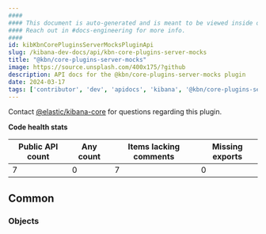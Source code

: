 ```yaml
---
####
#### This document is auto-generated and is meant to be viewed inside our experimental, new docs system.
#### Reach out in #docs-engineering for more info.
####
id: kibKbnCorePluginsServerMocksPluginApi
slug: /kibana-dev-docs/api/kbn-core-plugins-server-mocks
title: "@kbn/core-plugins-server-mocks"
image: https://source.unsplash.com/400x175/?github
description: API docs for the @kbn/core-plugins-server-mocks plugin
date: 2024-03-17
tags: ['contributor', 'dev', 'apidocs', 'kibana', '@kbn/core-plugins-server-mocks']
---
```




Contact [@elastic/kibana-core](https://github.com/orgs/elastic/teams/kibana-core) for questions regarding this plugin.

**Code health stats**

| Public API count  | Any count | Items lacking comments | Missing exports |
|-------------------|-----------|------------------------|-----------------|
| 7 | 0 | 7 | 0 |

## Common

### Objects
<DocDefinitionList data={kbnCorePluginsServerMocksObj.common.objects}/>

